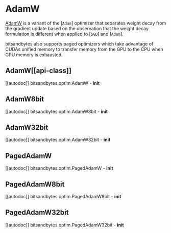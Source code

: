 # AdamW

[AdamW](https://hf.co/papers/1711.05101) is a variant of the [`Adam`] optimizer that separates weight decay from the gradient update based on the observation that the weight decay formulation is different when applied to [`SGD`] and [`Adam`].

bitsandbytes also supports paged optimizers which take advantage of CUDAs unified memory to transfer memory from the GPU to the CPU when GPU memory is exhausted.

## AdamW[[api-class]]

[[autodoc]] bitsandbytes.optim.AdamW
    - __init__

## AdamW8bit

[[autodoc]] bitsandbytes.optim.AdamW8bit
    - __init__

## AdamW32bit

[[autodoc]] bitsandbytes.optim.AdamW32bit
    - __init__

## PagedAdamW

[[autodoc]] bitsandbytes.optim.PagedAdamW
    - __init__
## PagedAdamW8bit

[[autodoc]] bitsandbytes.optim.PagedAdamW8bit
    - __init__

## PagedAdamW32bit

[[autodoc]] bitsandbytes.optim.PagedAdamW32bit
    - __init__
